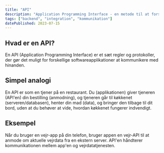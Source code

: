 ```yaml
---
title: "API"
description: "Application Programming Interface - en metode til at forskellige programmer eller komponenter kan kommunikere med hinanden."
tags: ["backend", "integration", "kommunikation"]
datePublished: 2023-07-15
---
```


## Hvad er en API?

En API (Application Programming Interface) er et sæt regler og protokoller, der gør det muligt for forskellige softwareapplikationer at kommunikere med hinanden.

## Simpel analogi

En API er som en tjener på en restaurant. Du (applikationen) giver tjeneren (API'en) din bestilling (anmodning), og tjeneren går til køkkenet (serveren/databasen), henter din mad (data), og bringer den tilbage til dit bord, uden at du behøver at vide, hvordan køkkenet fungerer indvendigt.

## Eksempel

Når du bruger en vejr-app på din telefon, bruger appen en vejr-API til at anmode om aktuelle vejrdata fra en ekstern server. API'en håndterer kommunikationen mellem app'en og vejrdatatjenesten.